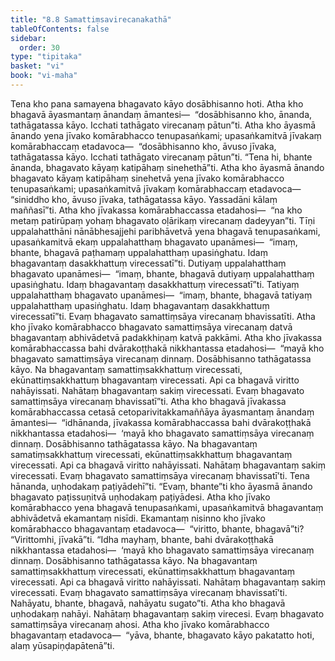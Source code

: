 ```yaml
---
title: "8.8 Samattiṃsavirecanakathā"
tableOfContents: false
sidebar:
  order: 30
type: "tipitaka"
basket: "vi"
book: "vi-maha"
---
```



<DynamicBreadcrumb />

<Division number="336" book="vi-maha" bookNo="3" page="390">

<Paragraph number="1584" book="vi-maha">
Tena kho pana samayena bhagavato kāyo dosābhisanno hoti. Atha kho bhagavā āyasmantaṃ ānandaṃ āmantesi—  “dosābhisanno kho, ānanda, tathāgatassa kāyo. Icchati tathāgato virecanaṃ pātun”ti. Atha kho āyasmā ānando yena jīvako komārabhacco tenupasaṅkami; upasaṅkamitvā jīvakaṃ komārabhaccaṃ etadavoca—  “dosābhisanno kho, āvuso jīvaka, tathāgatassa kāyo. Icchati tathāgato virecanaṃ pātun”ti. “Tena hi, bhante ānanda, bhagavato kāyaṃ katipāhaṃ sinehethā”ti. Atha kho āyasmā ānando bhagavato kāyaṃ katipāhaṃ sinehetvā yena jīvako komārabhacco tenupasaṅkami; upasaṅkamitvā jīvakaṃ komārabhaccaṃ etadavoca—  “siniddho kho, āvuso jīvaka, tathāgatassa kāyo. Yassadāni kālaṃ maññasī”ti. Atha kho jīvakassa komārabhaccassa etadahosi—  “na kho metaṃ patirūpaṃ yohaṃ bhagavato oḷārikaṃ virecanaṃ dadeyyan”ti. Tīṇi uppalahatthāni nānābhesajjehi paribhāvetvā yena bhagavā tenupasaṅkami, upasaṅkamitvā ekaṃ uppalahatthaṃ bhagavato upanāmesi—  “imaṃ, bhante, bhagavā paṭhamaṃ uppalahatthaṃ upasiṅghatu. Idaṃ bhagavantaṃ dasakkhattuṃ virecessatī”ti. Dutiyaṃ uppalahatthaṃ bhagavato upanāmesi—  “imaṃ, bhante, bhagavā dutiyaṃ uppalahatthaṃ upasiṅghatu. Idaṃ bhagavantaṃ dasakkhattuṃ virecessatī”ti. Tatiyaṃ uppalahatthaṃ bhagavato upanāmesi—  “imaṃ, bhante, bhagavā tatiyaṃ uppalahatthaṃ upasiṅghatu. Idaṃ bhagavantaṃ dasakkhattuṃ virecessatī”ti. Evaṃ bhagavato samattiṃsāya virecanaṃ bhavissatīti. Atha kho jīvako komārabhacco bhagavato samattiṃsāya virecanaṃ datvā bhagavantaṃ abhivādetvā padakkhiṇaṃ katvā pakkāmi. Atha kho jīvakassa komārabhaccassa bahi dvārakoṭṭhakā nikkhantassa etadahosi—  “mayā kho bhagavato samattiṃsāya virecanaṃ dinnaṃ. Dosābhisanno tathāgatassa kāyo. Na bhagavantaṃ samattiṃsakkhattuṃ virecessati, ekūnattiṃsakkhattuṃ bhagavantaṃ virecessati. Api ca bhagavā viritto nahāyissati. Nahātaṃ bhagavantaṃ sakiṃ virecessati. Evaṃ bhagavato samattiṃsāya virecanaṃ bhavissatī”ti.
</Paragraph>

<Paragraph number="1585" book="vi-maha">
Atha kho bhagavā jīvakassa komārabhaccassa cetasā cetoparivitakkamaññāya āyasmantaṃ ānandaṃ āmantesi—  “idhānanda, jīvakassa komārabhaccassa bahi dvārakoṭṭhakā nikkhantassa etadahosi—  ‘mayā kho bhagavato samattiṃsāya virecanaṃ dinnaṃ. Dosābhisanno tathāgatassa kāyo. Na bhagavantaṃ samatiṃsakkhattuṃ virecessati, ekūnattiṃsakkhattuṃ bhagavantaṃ virecessati. Api ca bhagavā viritto nahāyissati. Nahātaṃ bhagavantaṃ sakiṃ virecessati. Evaṃ bhagavato samattiṃsāya virecanaṃ bhavissatī’ti. Tena hānanda, uṇhodakaṃ paṭiyādehī”ti. “Evaṃ, bhante”ti kho āyasmā ānando bhagavato paṭissuṇitvā uṇhodakaṃ paṭiyādesi.
</Paragraph>

<Paragraph number="1586" book="vi-maha">
Atha kho jīvako komārabhacco yena bhagavā tenupasaṅkami, upasaṅkamitvā bhagavantaṃ abhivādetvā ekamantaṃ nisīdi. Ekamantaṃ nisinno kho jīvako komārabhacco bhagavantaṃ etadavoca—  “viritto, bhante, bhagavā”ti? “Virittomhi, jīvakā”ti. “Idha mayhaṃ, bhante, bahi dvārakoṭṭhakā nikkhantassa etadahosi—  ‘mayā kho bhagavato samattiṃsāya virecanaṃ dinnaṃ. Dosābhisanno tathāgatassa kāyo. Na bhagavantaṃ samattiṃsakkhattuṃ virecessati, ekūnattiṃsakkhattuṃ bhagavantaṃ virecessati. Api ca bhagavā viritto nahāyissati. Nahātaṃ bhagavantaṃ sakiṃ virecessati. Evaṃ bhagavato samattiṃsāya virecanaṃ bhavissatī’ti. Nahāyatu, bhante, bhagavā, nahāyatu sugato”ti. Atha kho bhagavā uṇhodakaṃ nahāyi. Nahātaṃ bhagavantaṃ sakiṃ virecesi. Evaṃ bhagavato samattiṃsāya virecanaṃ ahosi. Atha kho jīvako komārabhacco bhagavantaṃ etadavoca—  “yāva, bhante, bhagavato kāyo pakatatto hoti, alaṃ yūsapiṇḍapātenā”ti.
</Paragraph>
</Division>
